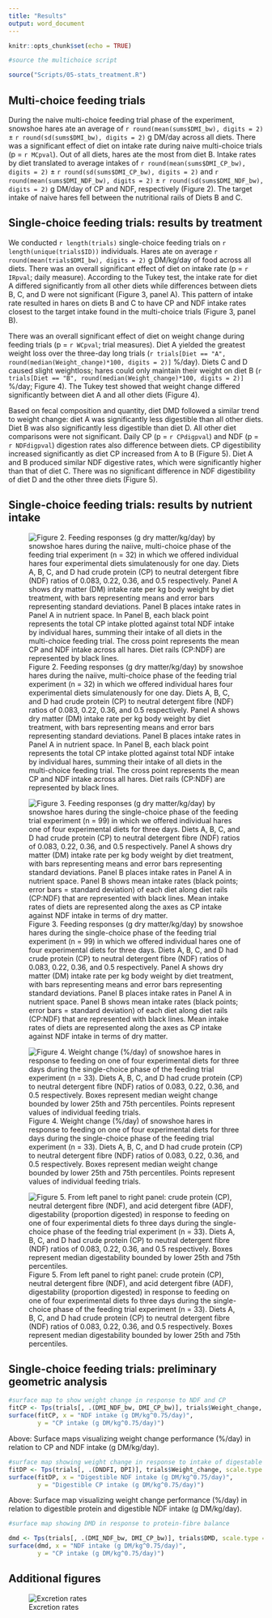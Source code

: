 ```yaml
---
title: "Results"
output: word_document
---
```


```r
knitr::opts_chunk$set(echo = TRUE)
```

```r

#source the multichoice script

source("Scripts/05-stats_treatment.R")

```

## Multi-choice feeding trials

During the naive multi-choice feeding trial phase of the experiment, snowshoe hares ate an average of `r round(mean(sums$DMI_bw), digits = 2)` ± `r round(sd(sums$DMI_bw), digits = 2)` g DM/day across all diets. There was a significant effect of diet on intake rate during naive multi-choice trials (p = `r MCpval`). Out of all diets, hares ate the most from diet B. Intake rates by diet translated to average intakes of `r round(mean(sums$DMI_CP_bw), digits = 2)` ± `r round(sd(sums$DMI_CP_bw), digits = 2)` and `r round(mean(sums$DMI_NDF_bw), digits = 2)` ± `r round(sd(sums$DMI_NDF_bw), digits = 2)` g DM/day of CP and NDF, respectively (Figure 2). The target intake of naive hares fell between the nutritional rails of Diets B and C.

## Single-choice feeding trials: results by treatment

We conducted `r length(trials)` single-choice feeding trials on `r length(unique(trials$ID))` individuals. Hares ate on average `r round(mean(trials$DMI_bw), digits = 2)` g DM/kg/day of food across all diets. There was an overall significant effect of diet on intake rate (p = `r IRpval`; daily measure). According to the Tukey test, the intake rate for diet A differed significantly from all other diets while differences between diets B, C, and D were not significant (Figure 3, panel A). This pattern of intake rate resulted in hares on diets B and C to have CP and NDF intake rates closest to the target intake found in the multi-choice trials (Figure 3, panel B).

There was an overall significant effect of diet on weight change during feeding trials (p = `r WCpval`; trial measures). Diet A yielded the greatest weight loss over the three-day long trials (`r trials[Diet == "A", round(median(Weight_change)*100, digits = 2)]` %/day). Diets C and D caused slight weightloss; hares could only maintain their weight on diet B (`r trials[Diet == "B", round(median(Weight_change)*100, digits = 2)]` %/day; Figure 4). The Tukey test showed that weight change differed significantly between diet A and all other diets (Figure 4).

Based on fecal composition and quantity, diet DMD followed a similar trend to weight change: diet A was significantly less digestible than all other diets. Diet B was also significantly less digestible than diet D. All other diet comparisons were not significant. Daily CP (p = `r CPdigpval`) and NDF (p = `r NDFdigpval`) digestion rates also difference between diets. CP digestibility increased significantly as diet CP increased from A to B (Figure 5). Diet A and B produced similar NDF digestive rates, which were significantly higher than that of diet C. There was no significant difference in NDF digestibility of diet D and the other three diets (Figure 5).

## Single-choice feeding trials: results by nutrient intake




![Figure 2. Feeding responses (g dry matter/kg/day) by snowshoe hares during the naiive, multi-choice phase of the feeding trial experiment (n = 32) in which we offered individual hares four experimental diets simulatenously for one day. Diets A, B, C, and D had crude protein (CP) to neutral detergent fibre (NDF) ratios of 0.083, 0.22, 0.36, and 0.5 respectively. Panel A shows dry matter (DM) intake rate per kg body weight by diet treatment, with bars representing means and error bars representing standard deviations. Panel B places intake rates in Panel A in nutrient space. In Panel B, each black point represents the total CP intake plotted against total NDF intake by individual hares, summing their intake of all diets in the multi-choice feeding trial. The cross point represents the mean CP and NDF intake across all hares. Diet rails (CP:NDF) are represented by black lines.](Output/figures/targetintake.jpeg)

![Figure 3. Feeding responses (g dry matter/kg/day) by snowshoe hares during the single-choice phase of the feeding trial experiment (n = 99) in which we offered individual hares one of four experimental diets for three days. Diets A, B, C, and D had crude protein (CP) to neutral detergent fibre (NDF) ratios of 0.083, 0.22, 0.36, and 0.5 respectively. Panel A shows dry matter (DM) intake rate per kg body weight by diet treatment, with bars representing means and error bars representing standard deviations. Panel B places intake rates in Panel A in nutrient space. Panel B shows mean intake rates (black points; error bars = standard deviation) of each diet along diet rails (CP:NDF) that are represented with black lines. Mean intake rates of diets are represented along the axes as CP intake against NDF intake in terms of dry matter.](Output/figures/intakebarandrail.jpeg)

![Figure 4. Weight change (%/day) of snowshoe hares in response to feeding on one of four experimental diets for three days during the single-choice phase of the feeding trial experiment (n = 33). Diets A, B, C, and D had crude protein (CP) to neutral detergent fibre (NDF) ratios of 0.083, 0.22, 0.36, and 0.5 respectively. Boxes represent median weight change bounded by lower 25th and 75th percentiles. Points represent values of individual feeding trials.](Output/figures/weightchangebar.jpeg)

![Figure 5. From left panel to right panel: crude protein (CP), neutral detergent fibre (NDF), and acid detergent fibre (ADF), digestability (proportion digested) in response to feeding on one of four experimental diets fo three days during the single-choice phase of the feeding trial experiment (n = 33). Diets A, B, C, and D had crude protein (CP) to neutral detergent fibre (NDF) ratios of 0.083, 0.22, 0.36, and 0.5 respectively. Boxes represent median digestability bounded by lower 25th and 75th percentiles.](Output/figures/dietdigestion.jpeg)

## Single-choice feeding trials: preliminary geometric analysis



```r
#surface map to show weight change in response to NDF and CP
fitCP <- Tps(trials[, .(DMI_NDF_bw, DMI_CP_bw)], trials$Weight_change, scale.type = "range")
surface(fitCP, x = "NDF intake (g DM/kg^0.75/day)", 
        y = "CP intake (g DM/kg^0.75/day)")

```
Above: Surface maps visualizing weight change performance (%/day) in relation to CP and NDF intake (g DM/kg/day).


```r
#surface map showing weight change in response to intake of digestable protein and NDF
fitDP <- Tps(trials[, .(DNDFI, DPI)], trials$Weight_change, scale.type = "range")
surface(fitDP, x = "Digestible NDF intake (g DM/kg^0.75/day)", 
        y = "Digestible CP intake (g DM/kg^0.75/day)")

```
Above: Surface map visualizing weight change performance (%/day) in relation to digestible protein and digestible NDF intake (g DM/kg/day).



```r
#surface map showing DMD in response to protein-fibre balance

dmd <- Tps(trials[, .(DMI_NDF_bw, DMI_CP_bw)], trials$DMD, scale.type = "range")
surface(dmd, x = "NDF intake (g DM/kg^0.75/day)", 
        y = "CP intake (g DM/kg^0.75/day)")
```



## Additional figures

![Excretion rates](Output/figures/excretionrates.jpg)
